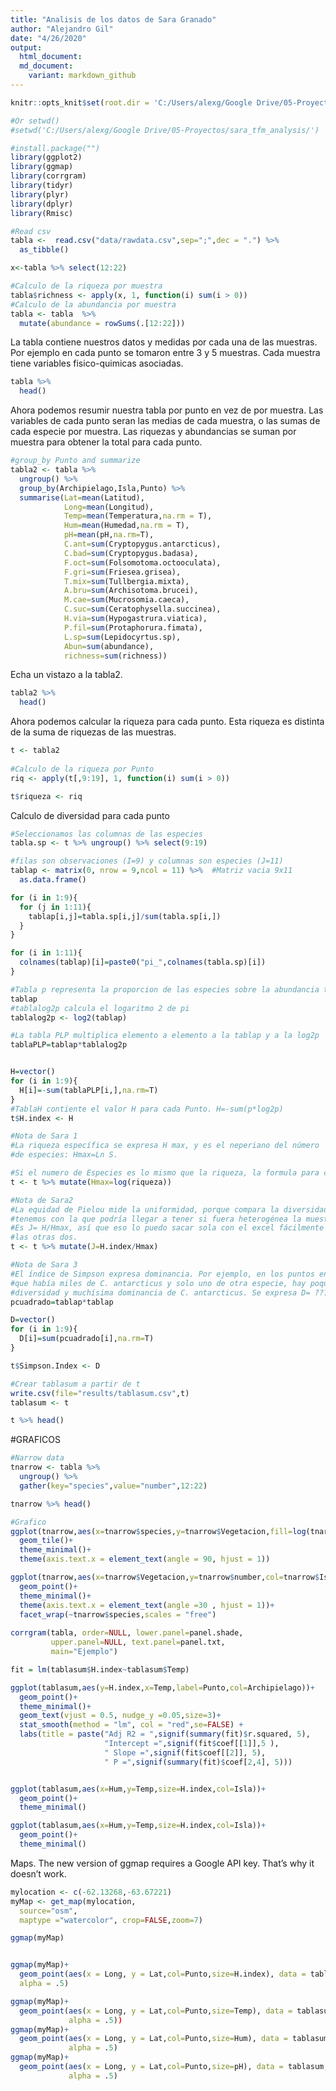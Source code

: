 ---
title: "Analisis de los datos de Sara Granado"
author: "Alejandro Gil"
date: "4/26/2020"
output:
  html_document:
  md_document:
    variant: markdown_github
---

```{r setup, include=FALSE}
knitr::opts_knit$set(root.dir = 'C:/Users/alexg/Google Drive/05-Proyectos/diversity_analysis/')

#Or setwd() 
#setwd('C:/Users/alexg/Google Drive/05-Proyectos/sara_tfm_analysis/')
```



```{r}
#install.package("")
library(ggplot2)
library(ggmap)
library(corrgram)
library(tidyr)
library(plyr)
library(dplyr)
library(Rmisc)
```



```{r}
#Read csv
tabla <-  read.csv("data/rawdata.csv",sep=";",dec = ".") %>% 
  as_tibble()

x<-tabla %>% select(12:22)

#Calculo de la riqueza por muestra
tabla$richness <- apply(x, 1, function(i) sum(i > 0))
#Calculo de la abundancia por muestra
tabla <- tabla  %>% 
  mutate(abundance = rowSums(.[12:22]))
```


La tabla contiene nuestros datos y medidas por cada una de las muestras. Por ejemplo en cada punto se tomaron entre 3 y 5 muestras. Cada muestra tiene variables fisico-quimicas asociadas.
```{r}
tabla %>% 
  head()
```


Ahora podemos resumir nuestra tabla por punto en vez de por muestra. Las variables de cada punto seran las medias de cada muestra, o las sumas de cada especie por muestra. Las riquezas y abundancias se suman por muestra para obtener la total para cada punto.
```{r}
#group_by Punto and summarize
tabla2 <- tabla %>% 
  ungroup() %>% 
  group_by(Archipielago,Isla,Punto) %>%
  summarise(Lat=mean(Latitud),
            Long=mean(Longitud),
            Temp=mean(Temperatura,na.rm = T),
            Hum=mean(Humedad,na.rm = T),
            pH=mean(pH,na.rm=T),
            C.ant=sum(Cryptopygus.antarcticus),
            C.bad=sum(Cryptopygus.badasa),
            F.oct=sum(Folsomotoma.octooculata),
            F.gri=sum(Friesea.grisea),
            T.mix=sum(Tullbergia.mixta),
            A.bru=sum(Archisotoma.brucei),
            M.cae=sum(Mucrosomia.caeca),
            C.suc=sum(Ceratophysella.succinea),
            H.via=sum(Hypogastrura.viatica),
            P.fil=sum(Protaphorura.fimata),
            L.sp=sum(Lepidocyrtus.sp),
            Abun=sum(abundance),
            richness=sum(richness))
```


Echa un vistazo a la tabla2.
```{r}
tabla2 %>% 
  head()
```



Ahora podemos calcular la riqueza para cada punto. Esta riqueza es distinta de la suma de riquezas de las muestras.
```{r}
t <- tabla2
  
#Calculo de la riqueza por Punto
riq <- apply(t[,9:19], 1, function(i) sum(i > 0))

t$riqueza <- riq
```

Calculo de diversidad para cada punto
```{r}
#Seleccionamos las columnas de las especies
tabla.sp <- t %>% ungroup() %>% select(9:19) 

#filas son observaciones (I=9) y columnas son especies (J=11)
tablap <- matrix(0, nrow = 9,ncol = 11) %>%  #Matriz vacia 9x11 
  as.data.frame()

for (i in 1:9){
  for (j in 1:11){
    tablap[i,j]=tabla.sp[i,j]/sum(tabla.sp[i,])
  }
}

for (i in 1:11){
  colnames(tablap)[i]=paste0("pi_",colnames(tabla.sp)[i])
}

#Tabla p representa la proporcion de las especies sobre la abundancia total por fila (~punto)
tablap
#tablalog2p calcula el logaritmo 2 de pi
tablalog2p <- log2(tablap)

#La tabla PLP multiplica elemento a elemento a la tablap y a la log2p
tablaPLP=tablap*tablalog2p


H=vector()
for (i in 1:9){
  H[i]=-sum(tablaPLP[i,],na.rm=T)
}
#TablaH contiente el valor H para cada Punto. H=-sum(p*log2p)
t$H.index <- H

#Nota de Sara 1
#La riqueza específica se expresa H max, y es el neperiano del número
#de especies: Hmax=Ln S. 

#Si el numero de Especies es lo mismo que la riqueza, la formula para cada punto debe ser
t <- t %>% mutate(Hmax=log(riqueza))

#Nota de Sara2
#La equidad de Pielou mide la uniformidad, porque compara la diversidad que
#tenemos con la que podría llegar a tener si fuera heterogénea la muestra.
#Es J= H/Hmax, así que eso lo puedo sacar sola con el excel fácilmente teniendo
#las otras dos.
t <- t %>% mutate(J=H.index/Hmax)

#Nota de Sara 3
#El índice de Simpson expresa dominancia. Por ejemplo, en los puntos en los
#que había miles de C. antarcticus y solo uno de otra especie, hay poquísima
#diversidad y muchísima dominancia de C. antarcticus. Se expresa D= ???(pi^2)
pcuadrado=tablap*tablap

D=vector()
for (i in 1:9){
  D[i]=sum(pcuadrado[i],na.rm=T)
}

t$Simpson.Index <- D

#Crear tablasum a partir de t
write.csv(file="results/tablasum.csv",t)
tablasum <- t

```

```{r}
t %>% head()
```



#GRAFICOS

```{r}
#Narrow data
tnarrow <- tabla %>%
  ungroup() %>% 
  gather(key="species",value="number",12:22)

tnarrow %>% head()
```




```{r}
#Grafico
ggplot(tnarrow,aes(x=tnarrow$species,y=tnarrow$Vegetacion,fill=log(tnarrow$number)))+
  geom_tile()+
  theme_minimal()+
  theme(axis.text.x = element_text(angle = 90, hjust = 1))

ggplot(tnarrow,aes(x=tnarrow$Vegetacion,y=tnarrow$number,col=tnarrow$Isla))+
  geom_point()+
  theme_minimal()+
  theme(axis.text.x = element_text(angle =30 , hjust = 1))+
  facet_wrap(~tnarrow$species,scales = "free")
  
corrgram(tabla, order=NULL, lower.panel=panel.shade,
         upper.panel=NULL, text.panel=panel.txt,
         main="Ejemplo")

fit = lm(tablasum$H.index~tablasum$Temp)

ggplot(tablasum,aes(y=H.index,x=Temp,label=Punto,col=Archipielago))+
  geom_point()+
  theme_minimal()+
  geom_text(vjust = 0.5, nudge_y =0.05,size=3)+
  stat_smooth(method = "lm", col = "red",se=FALSE) +
  labs(title = paste("Adj R2 = ",signif(summary(fit)$r.squared, 5),
                     "Intercept =",signif(fit$coef[[1]],5 ),
                     " Slope =",signif(fit$coef[[2]], 5),
                     " P =",signif(summary(fit)$coef[2,4], 5)))


ggplot(tablasum,aes(x=Hum,y=Temp,size=H.index,col=Isla))+
  geom_point()+
  theme_minimal()

ggplot(tablasum,aes(x=Hum,y=Temp,size=H.index,col=Isla))+
  geom_point()+
  theme_minimal()
```


Maps. The new version of ggmap requires a Google API key. That's why it doesn't work.

```{r eval=FALSE}
mylocation <- c(-62.13268,-63.67221)
myMap <- get_map(mylocation, 
  source="osm", 
  maptype ="watercolor", crop=FALSE,zoom=7)

ggmap(myMap)


ggmap(myMap)+
  geom_point(aes(x = Long, y = Lat,col=Punto,size=H.index), data = tablasum, 
  alpha = .5)

ggmap(myMap)+
  geom_point(aes(x = Long, y = Lat,col=Punto,size=Temp), data = tablasum, 
             alpha = .5))
ggmap(myMap)+
  geom_point(aes(x = Long, y = Lat,col=Punto,size=Hum), data = tablasum, 
             alpha = .5)
ggmap(myMap)+
  geom_point(aes(x = Long, y = Lat,col=Punto,size=pH), data = tablasum, 
             alpha = .5)
```



